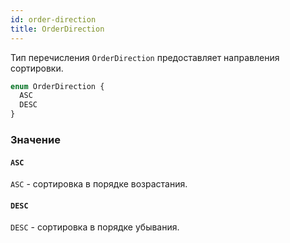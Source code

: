 ```yaml
---
id: order-direction
title: OrderDirection
---
```



Тип перечисления `OrderDirection` предоставляет направления сортировки.

```graphql
enum OrderDirection {
  ASC
  DESC
}
```


### Значение

#### `ASC` 

`ASC` - сортировка в порядке возрастания.


#### `DESC` 

`DESC` - сортировка в порядке убывания.




